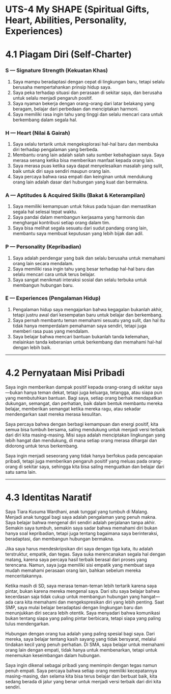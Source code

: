 # UTS-4 My SHAPE (Spiritual Gifts, Heart, Abilities, Personality, Experiences)

# 4.1 Piagam Diri (Self-Charter)

### S — Signature Strength (Kekuatan Khas)
1. Saya mampu beradaptasi dengan cepat di lingkungan baru, tetapi selalu berusaha mempertahankan prinsip hidup saya.
2. Saya peka terhadap situasi dan perasaan di sekitar saya, dan berusaha untuk selalu menjadi pengaruh positif.
3. Saya nyaman bekerja dengan orang-orang dari latar belakang yang beragam, belajar dari perbedaan dan menciptakan harmoni.
4. Saya memiliki rasa ingin tahu yang tinggi dan selalu mencari cara untuk berkembang dalam segala hal.

### H — Heart (Nilai & Gairah)
1. Saya selalu tertarik untuk mengeksplorasi hal-hal baru dan membuka diri terhadap pengalaman yang berbeda.
2. Membantu orang lain adalah salah satu sumber kebahagiaan saya. Saya merasa senang ketika bisa memberikan manfaat kepada orang lain.
3. Saya merasa puas ketika saya dapat menyelesaikan masalah yang sulit, baik untuk diri saya sendiri maupun orang lain.
4. Saya percaya bahwa rasa empati dan keinginan untuk mendukung orang lain adalah dasar dari hubungan yang kuat dan bermakna.

### A — Aptitudes & Acquired Skills (Bakat & Keterampilan)
1. Saya memiliki kemampuan untuk fokus pada tujuan dan memastikan segala hal selesai tepat waktu.
2. Saya pandai dalam membangun kerjasama yang harmonis dan menghargai kontribusi setiap orang dalam tim.
3. Saya bisa melihat segala sesuatu dari sudut pandang orang lain, membantu saya membuat keputusan yang lebih bijak dan adil.

### P — Personality (Kepribadian)
1. Saya adalah pendengar yang baik dan selalu berusaha untuk memahami orang lain secara mendalam.
2. Saya memiliki rasa ingin tahu yang besar terhadap hal-hal baru dan selalu mencari cara untuk terus belajar.
3. Saya sangat menikmati interaksi sosial dan selalu terbuka untuk membangun hubungan baru.

### E — Experiences (Pengalaman Hidup)
1. Pengalaman hidup saya mengajarkan bahwa kegagalan bukanlah akhir, tetapi justru awal dari kesempatan baru untuk belajar dan berkembang.
2. Saya pernah membantu teman memahami sesuatu yang sulit, dan hal itu tidak hanya memperdalam pemahaman saya sendiri, tetapi juga memberi rasa puas yang mendalam.
3. Saya belajar bahwa mencari bantuan bukanlah tanda kelemahan, melainkan tanda keberanian untuk berkembang dan memahami hal-hal dengan lebih baik.

---

# 4.2 Pernyataan Misi Pribadi

Saya ingin memberikan dampak positif kepada orang-orang di sekitar saya—bukan hanya teman dekat, tetapi juga keluarga, tetangga, atau siapa pun yang membutuhkan bantuan. Bagi saya, setiap orang berhak mendapatkan dukungan, semangat, dan perhatian, baik dalam bentuk membantu mereka belajar, memberikan semangat ketika mereka ragu, atau sekadar mendengarkan saat mereka merasa kesulitan. 

Saya percaya bahwa dengan berbagi kemampuan dan energi positif, kita semua bisa tumbuh bersama, saling mendukung untuk menjadi versi terbaik dari diri kita masing-masing. Misi saya adalah menciptakan lingkungan yang lebih hangat dan mendukung, di mana setiap orang merasa dihargai dan didorong untuk terus berkembang. 

Saya ingin menjadi seseorang yang tidak hanya berfokus pada pencapaian pribadi, tetapi juga memberikan pengaruh positif yang meluas pada orang-orang di sekitar saya, sehingga kita bisa saling menguatkan dan belajar dari satu sama lain.

---

# 4.3 Identitas Naratif

Saya Tiara Kusuma Wardhani, anak tunggal yang tumbuh di Malang. Menjadi anak tunggal bagi saya adalah pengalaman yang penuh makna. Saya belajar bahwa mengenal diri sendiri adalah perjalanan tanpa akhir. Semakin saya tumbuh, semakin saya sadar bahwa memahami diri bukan hanya soal kepribadian, tetapi juga tentang bagaimana saya berinteraksi, beradaptasi, dan membangun hubungan bermakna.

Jika saya harus mendeskripsikan diri saya dengan tiga kata, itu adalah terstruktur, empatik, dan tegas. Saya suka merencanakan segala hal dengan matang, karena saya percaya hasil terbaik berasal dari proses yang terencana. Namun, saya juga memiliki sisi empatik yang membuat saya mudah memahami perasaan orang lain, bahkan sebelum mereka menceritakannya.

Ketika masih di SD, saya merasa teman-teman lebih tertarik karena saya pintar, bukan karena mereka mengenal saya. Dari situ saya belajar bahwa kecerdasan saja tidak cukup untuk membangun hubungan yang hangat—ada cara kita memahami dan mengekspresikan diri yang lebih penting. Saat SMP, saya mulai belajar beradaptasi dengan lingkungan baru dan menunjukkan diri secara lebih otentik. Saya menyadari bahwa komunikasi bukan tentang siapa yang paling pintar berbicara, tetapi siapa yang paling tulus mendengarkan.

Hubungan dengan orang tua adalah yang paling spesial bagi saya. Dari mereka, saya belajar tentang kasih sayang yang tidak bersyarat, melalui tindakan kecil yang penuh perhatian. Di SMA, saya belajar untuk memahami orang lain dengan empati, tidak hanya untuk membenarkan, tetapi untuk menemukan keseimbangan dalam hubungan.

Saya ingin dikenal sebagai pribadi yang memimpin dengan tegas namun penuh empati. Saya percaya bahwa setiap orang memiliki kecepatannya masing-masing, dan selama kita bisa terus belajar dan berbuat baik, kita sedang berada di jalur yang benar untuk menjadi versi terbaik dari diri kita sendiri.
